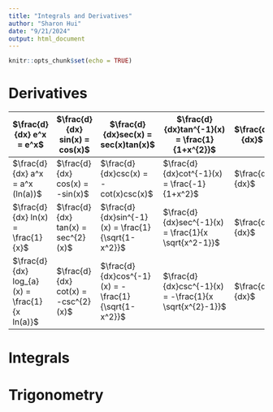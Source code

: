 ```yaml
---
title: "Integrals and Derivatives"
author: "Sharon Hui"
date: "9/21/2024"
output: html_document
---
```


```r
knitr::opts_chunk$set(echo = TRUE)
```

# Derivatives

| $\frac{d}{dx} e^x = e^x$                      | $\frac{d}{dx} sin(x) = cos(x)$      | $\frac{d}{dx}sec(x) = sec(x)tan(x)$                 | $\frac{d}{dx}tan^{-1}(x) = \frac{1}{1+x^{2}}$           | $\frac{d}{dx}$ |
|-----------------------------------------------|-------------------------------------|-----------------------------------------------------|---------------------------------------------------------|----------------|
| $\frac{d}{dx} a^x = a^x (ln(a))$              | $\frac{d}{dx} cos(x) = -sin(x)$     | $\frac{d}{dx}csc(x) = -cot(x)csc(x)$                | $\frac{d}{dx}cot^{-1}(x) = \frac{-1}{1+x^2}$            | $\frac{d}{dx}$ |
| $\frac{d}{dx} ln(x) = \frac{1}{x}$            | $\frac{d}{dx} tan(x) = sec^{2}(x)$  | $\frac{d}{dx}sin^{-1}(x) = \frac{1}{\sqrt{1-x^2}}$  | $\frac{d}{dx}sec^{-1}(x) = \frac{1}{x \sqrt{x^2-1}}$    | $\frac{d}{dx}$ |
| $\frac{d}{dx} log_{a}(x) = \frac{1}{x ln(a)}$ | $\frac{d}{dx} cot(x) = -csc^{2}(x)$ | $\frac{d}{dx}cos^{-1}(x) = -\frac{1}{\sqrt{1-x^2}}$ | $\frac{d}{dx}csc^{-1}(x) = -\frac{1}{x \sqrt{x^{2}-1}}$ | $\frac{d}{dx}$ |


# Integrals



# Trigonometry



